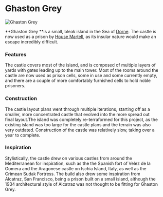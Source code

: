 

# Ghaston Grey

<Image src="https://cdn.sanity.io/images/1as7cn02/production/4767dcdf15cad0d968830e56710f923ceefc7cdb-1920x1080.jpg?w=976&h=350&fit=crop&crop=center&auto=format" alt="Ghaston Grey" width={976} height={350}  />

<ProjectDetails
  floatRight
  region="Dorne"
  house="House Martell"
  type="Castle"
  status="Completed"
  warp="/warp ghastongrey"
  projectLead="MDMeaux"
  dateStarted="August 15, 2019"
  dateCompleted="August 15, 2019"
/>

**Ghaston Grey **is a small, bleak island in the Sea of [Dorne](https://westeroscraft.com/wiki/dorne). The castle is now used as a prison by [House Martell](https://westeroscraft.com/wiki/dorne/sunspear), as its insular nature would make an escape incredibly difficult.

### Features

The castle covers most of the island, and is composed of multiple layers of yards with gates leading up to the main tower. Most of the rooms around the castle are now used as prison cells, some in use and some currently empty, and there are a couple of more comfortably furnished cells to hold noble prisoners.

### Construction

The castle layout plans went through multiple iterations, starting off as a smaller, more concentrated castle that evolved into the more spread out final layout.The island was completely re-terraformed for this project, as the existing island was too large for the castle plans and the terrain was also very outdated. Construction of the castle was relatively slow, taking over a year to complete.

### Inspiration

Stylistically, the castle drew on various castles from around the Mediterranean for inspiration, such as the the Spanish fort of Velez de la Gomera and the Aragonese castle on Ischia Island, Italy, as well as the Crimean Sudak Fortress. The build also drew some inspiration from Alcatraz, San Francisco, being a prison built on a small island, although the 1934 architectural style of Alcatraz was not thought to be fitting for Ghaston Grey.
